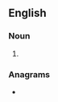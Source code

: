 ==English==

===Noun===
{{en-noun}}

# {{obsolete spelling of|servant|lang=en}}

===Anagrams===
* {{anagrams|en|a=aeenrstu|Saeteurn|sauterne}}